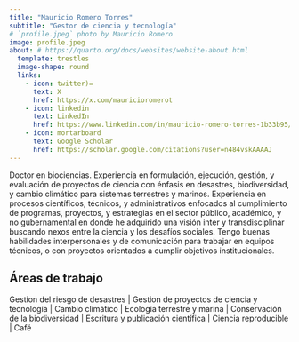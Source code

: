 ```yaml
---
title: "Mauricio Romero Torres"
subtitle: "Gestor de ciencia y tecnología"
# `profile.jpeg` photo by Mauricio Romero
image: profile.jpeg
about: # https://quarto.org/docs/websites/website-about.html
  template: trestles
  image-shape: round
  links:
    - icon: twitter)=
      text: X
      href: https://x.com/mauricioromerot
    - icon: linkedin
      text: LinkedIn
      href: https://www.linkedin.com/in/mauricio-romero-torres-1b33b95/
    - icon: mortarboard
      text: Google Scholar
      href: https://scholar.google.com/citations?user=n484vskAAAAJ
---
```


Doctor en biociencias. Experiencia en formulación, ejecución, gestión, y evaluación de proyectos de ciencia con énfasis en desastres, biodiversidad, y cambio climático para sistemas terrestres y marinos. Experiencia en procesos científicos, técnicos, y administrativos enfocados al cumplimiento de programas, proyectos, y estrategias en el sector público, académico, y no gubernamental en donde he adquirido una visión inter y transdisciplinar buscando nexos entre la ciencia y los desafíos sociales. Tengo buenas habilidades interpersonales y de comunicación para trabajar en equipos técnicos, o con proyectos orientados a cumplir objetivos institucionales.

## Áreas de trabajo

Gestion del riesgo de desastres \| Gestion de proyectos de ciencia y tecnología \| Cambio climático \| Ecología terrestre y marina \| Conservación de la biodiversidad \| Escritura y publicación científica \| Ciencia reproducible \| Café
